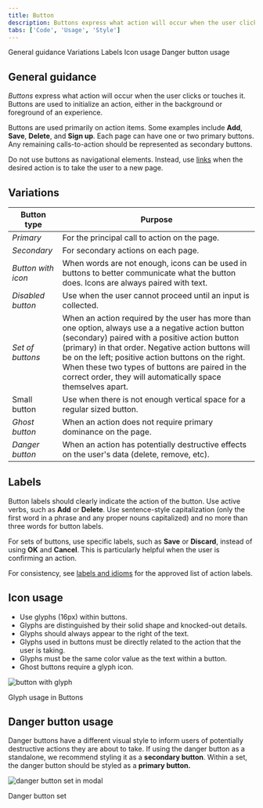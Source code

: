 ```yaml
---
title: Button
description: Buttons express what action will occur when the user clicks or touches it. Buttons are used to initialize an action, either in the background or foreground of an experience.
tabs: ['Code', 'Usage', 'Style']
---
```


<AnchorLinks>

<AnchorLink>General guidance</AnchorLink>
<AnchorLink>Variations</AnchorLink>
<AnchorLink>Labels</AnchorLink>
<AnchorLink>Icon usage</AnchorLink>
<AnchorLink>Danger button usage</AnchorLink>

</AnchorLinks>

## General guidance

_Buttons_ express what action will occur when the user clicks or touches it. Buttons are used to initialize an action, either in the background or foreground of an experience.

Buttons are used primarily on action items. Some examples include **Add**, **Save**, **Delete**, and **Sign up**. Each page can have one or two primary buttons. Any remaining calls-to-action should be represented as secondary buttons.

Do not use buttons as navigational elements. Instead, use [links](/components/link) when the desired action is to take the user to a new page.

## Variations

| Button type        | Purpose                                                                                                                                                                                                                                                                                                                                                                           |
| ------------------ | --------------------------------------------------------------------------------------------------------------------------------------------------------------------------------------------------------------------------------------------------------------------------------------------------------------------------------------------------------------------------------- |
| _Primary_          | For the principal call to action on the page.                                                                                                                                                                                                                                                                                                                                     |
| _Secondary_        | For secondary actions on each page.                                                                                                                                                                                                                                                                                                                                               |
| _Button with icon_ | When words are not enough, icons can be used in buttons to better communicate what the button does. Icons are always paired with text.                                                                                                                                                                                                                                            |
| _Disabled button_  | Use when the user cannot proceed until an input is collected.                                                                                                                                                                                                                                                                                                                     |
| _Set of buttons_   | When an action required by the user has more than one option, always use a a negative action button (secondary) paired with a positive action button (primary) in that order. Negative action buttons will be on the left; positive action buttons on the right. When these two types of buttons are paired in the correct order, they will automatically space themselves apart. |
| Small button       | Use when there is not enough vertical space for a regular sized button.                                                                                                                                                                                                                                                                                                           |
| _Ghost button_     | When an action does not require primary dominance on the page.                                                                                                                                                                                                                                                                                                                    |
| _Danger button_    | When an action has potentially destructive effects on the user's data (delete, remove, etc).                                                                                                                                                                                                                                                                                      |

## Labels

Button labels should clearly indicate the action of the button. Use active verbs, such as **Add** or **Delete**. Use sentence-style capitalization (only the first word in a phrase and any proper nouns capitalized) and no more than three words for button labels.

For sets of buttons, use specific labels, such as **Save** or **Discard**, instead of using **OK** and **Cancel**. This is particularly helpful when the user is confirming an action.

For consistency, see [labels and idioms](/guidelines/content/glossary) for the approved list of action labels.

## Icon usage

- Use glyphs (16px) within buttons.
- Glyphs are distinguished by their solid shape and knocked-out details.
- Glyphs should always appear to the right of the text.
- Glyphs used in buttons must be directly related to the action that the user is taking.
- Glyphs must be the same color value as the text within a button.
- Ghost buttons require a glyph icon.

<Row>
<Column colLg={8}>

![button with glyph](images/button-usage-1.png)

<Caption>Glyph usage in Buttons</Caption>

</Column>
</Row>

## Danger button usage

Danger buttons have a different visual style to inform users of potentially destructive actions they are about to take. If using the danger button as a standalone, we recommend styling it as a **secondary button**. Within a set, the danger button should be styled as a **primary button.**

<Row>
<Column colLg={8}>

![danger button set in modal](images/button-usage-2.png)

<Caption>Danger button set</Caption>

</Column>
</Row>
